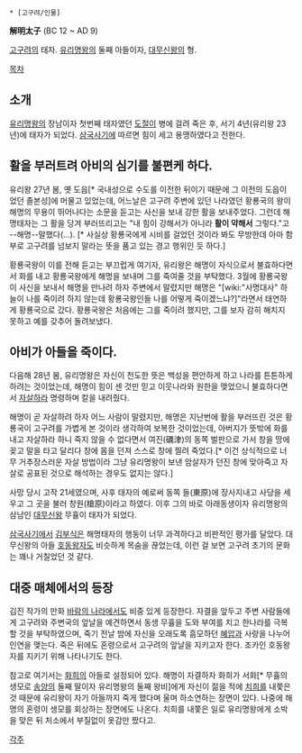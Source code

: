  * [고구려/인물]

'''解明太子'''
(BC 12 ~ AD 9)

[[고구려]]의 태자. [[유리명왕]]의 둘째 아들이자, [[대무신왕]]의 형.

[[목차]]
== 소개 ==
[[유리명왕]]의 장남이자 첫번째 태자였던 [[도절]]이 병에 걸려 죽은 후, 서기 4년(유리왕 23년)에 태자가 되었다. [[삼국사기]]에 따르면 힘이 세고 용맹하였다고 전한다.

== 활을 부러트려 아비의 심기를 불편케 하다. ==
유리왕 27년 봄, 옛 도읍[* 국내성으로 수도를 이전한 뒤이기 때문에 그 이전의 도읍이었던 졸본성]에 머물고 있었는데, 어느날은 고구려 주변에 있던 나라였던 황룡국의 왕이 해명의 무용이 뛰어나다는 소문을 듣고는 사신을 보내 강한 활을 보내주었다. 그런데 해명태자는 그 활을 당겨 부러뜨리고는 "내 힘이 강해서가 아니라 '''활이 약해서''' 그렇다."고 --해명--말했다(...). [* 사실상 황룡국에게 시비를 걸었던 것이라 봐도 무방한데 아마 함부로 고구려를 넘보지 말라는 뜻을 품고 있는 경고 행위인 듯 하다.]

황룡국왕이 이를 전해 듣고는 부끄럽게 여기자, 유리왕은 해명이 자식으로서 불효하다면서 화를 내고 황룡국왕에게 해명을 보내며 그를 죽여줄 것을 부탁했다. 3월에 황룡국왕이 사신을 보내서 해명을 만나려 하자 주변에서 말렸지만 해명은 "[wiki:"사명대사" 하늘이 나를 죽이려 하지 않는데 황룡국왕인들 나를 어떻게 죽이겠느냐?]"라면서 태연하게 황룡국으로 갔다. 황룡국왕은 처음에는 그를 죽이려 했지만, 그를 보자 감히 해치지 못하고 예를 갖추어 돌려보냈다.

== 아비가 아들을 죽이다. ==
다음해 28년 봄, 유리명왕은 자신이 천도한 뜻은 백성을 편안하게 하고 나라를 튼튼하게 하려는 것이었는데, 해명이 힘이 센 것만 믿고 이웃나라와 원한을 맺었으니 불효하다면서 [[자살]]하라 명령하며 칼을 내려줬다. 

해명이 곧 자살하려 하자 어느 사람이 말렸지만, 해명은 지난번에 활을 부러뜨린 것은 황룡국이 고구려를 가볍게 본 것이라 생각하여 보복한 것이었는데, 아버지가 뜻밖에 화를 내고 자살하라 하니 죽지 않을 수 없다면서 여진(礪津)의 동쪽 벌판으로 가서 창을 땅에 꽂고 말을 타고 달리다 창에 몸을 던져 스스로 창에 찔려 죽었다.[* 이건 상식적으로 너무 거추장스러운 자살 방법이라 그냥 유리명왕이 보낸 암살자가 던진 창에 맞아죽고 자살로 공표된 것으로 해석하는 경우도 없지는 않다.]

사망 당시 고작 21세였으며, 사후 태자의 예로써 동쪽 들(東原)에 장사지내고 사당을 세우고 그 곳을 불러 창원(槍原)이라고 하였다. 이후 그의 바로 아래동생이자 유리명왕의 삼남인 [[대무신왕]] 무휼이 태자가 되었다.

[[삼국사기]]에서 [[김부식]]은 해명태자의 행동이 너무 과격하다고 비판적인 평가를 달았다. 대무신왕의 아들 [[호동왕자]]도 비슷하게 목숨을 끊었는데, 이런 걸 보면 고구려 초기의 문화는 꽤나 거칠었던 것 같다.

== 대중 매체에서의 등장 ==
김진 작가의 만화 [[바람의 나라]]에서도 비중 있게 등장한다. 자결을 앞두고 주변 사람들에게 고구려와 주변국의 앞날을 예견하면서 동생 무휼을 도와 부여를 치고 한나라를 극복할 것을 부탁하였으며, 죽기 전날 밤에 자신을 오래도록 흠모하던 [[혜압]]과 사랑을 나누어 인연을 맺는다. 죽은 뒤에도 혼령으로서 고구려의 앞날을 지키고자 한다. 조카인 호동왕자를 지키기 위해 나타나기도 한다. 

참고로 여기서는 [[화희]]의 아들로 설정되어 있다. 해명이 자결하자 화희가 서화[* 무휼의 생모로 [[송양]]의 둘째 딸이자 유리명왕의 둘째 왕비]에게 자신이 젊을 적에 [[치희]]를 내쫓은 것 때문에 유리왕이 자기 아들까지 죽게 했다며 울며 하소연하는 장면이 있다. 나중에 해명의 혼령이 생모를 회상하는 장면에도 나온다. 치희를 내쫓은 일로 유리명왕에게 소박을 맞은 뒤 처소에서 부질없이 옷감만 짰다고.

[[각주]]
